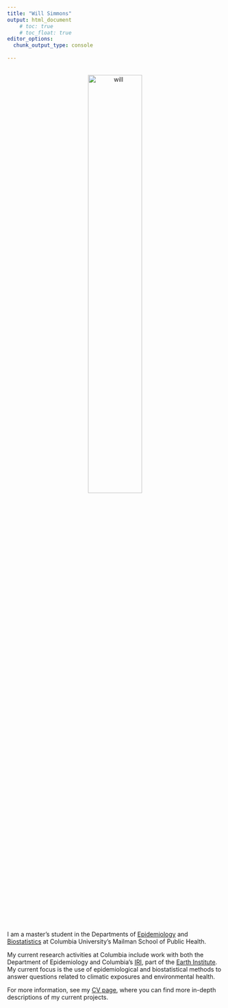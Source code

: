 ```yaml
---
title: "Will Simmons"
output: html_document
    # toc: true
    # toc_float: true
editor_options: 
  chunk_output_type: console
  
---
```


<center>

<br><img src="images/will_cropped.jpg" alt="will" style="width:50%" class="center"><br>

</center>

&nbsp;

I am a master's student in the Departments of [Epidemiology](https://www.mailman.columbia.edu/academics/departments/epidemiology) and [Biostatistics](https://www.mailman.columbia.edu/academics/departments/biostatistics) at Columbia University's Mailman School of Public Health. 

My current research activities at Columbia include work with both the Department of Epidemiology and Columbia's [IRI](https://iri.columbia.edu/), part of the [Earth Institute](https://www.earth.columbia.edu). My current focus is the use of epidemiological and biostatistical methods to answer questions related to climatic exposures and environmental health.

For more information, see my [CV page](http://simmwill.github.io/cv), where you can find more in-depth descriptions of my current projects.